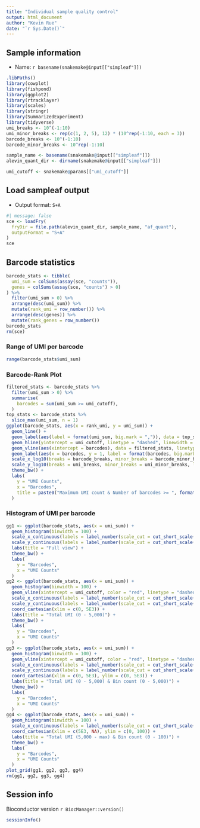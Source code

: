 ```yaml
---
title: "Individual sample quality control"
output: html_document
author: "Kevin Rue"
date: "`r Sys.Date()`"
---
```


## Sample information

- Name: `r basename(snakemake@input[["simpleaf"]])`

```r
.libPaths()
library(cowplot)
library(fishpond)
library(ggplot2)
library(rtracklayer)
library(scales)
library(stringr)
library(SummarizedExperiment)
library(tidyverse)
umi_breaks <- 10^(-1:10)
umi_minor_breaks <- rep(c(1, 2, 5), 12) * (10^rep(-1:10, each = 3))
barcode_breaks <- 10^(-1:10)
barcode_minor_breaks <- 10^rep(-1:10)
```

```r
sample_name <- basename(snakemake@input[["simpleaf"]])
alevin_quant_dir <- dirname(snakemake@input[["simpleaf"]])
```

```r
umi_cutoff <- snakemake@params[["umi_cutoff"]]
```

## Load sampleaf output

- Output format: `S+A`

```r
#| message: false
sce <- loadFry(
  fryDir = file.path(alevin_quant_dir, sample_name, "af_quant"),
  outputFormat = "S+A"
)
sce
```

## Barcode statistics

```r
barcode_stats <- tibble(
  umi_sum = colSums(assay(sce, "counts")),
  genes = colSums(assay(sce, "counts") > 0)
) %>% 
  filter(umi_sum > 0) %>% 
  arrange(desc(umi_sum)) %>% 
  mutate(rank_umi = row_number()) %>% 
  arrange(desc(genes)) %>% 
  mutate(rank_genes = row_number())
barcode_stats
rm(sce)
```

### Range of UMI per barcode

```r
range(barcode_stats$umi_sum)
```

### Barcode-Rank Plot

```r
filtered_stats <- barcode_stats %>% 
  filter(umi_sum > 0) %>% 
  summarise(
    barcodes = sum(umi_sum >= umi_cutoff),
  )
top_stats <- barcode_stats %>%
  slice_max(umi_sum, n = 1)
ggplot(barcode_stats, aes(x = rank_umi, y = umi_sum)) +
  geom_line() +
  geom_label(aes(label = format(umi_sum, big.mark = ",")), data = top_stats, alpha = 0.5, hjust = 0) +
  geom_hline(yintercept = umi_cutoff, linetype = "dashed", linewidth = 0.5, colour = "red") +
  geom_vline(aes(xintercept = barcodes), data = filtered_stats, linetype = "dashed", linewidth = 0.5, colour = "red") +
  geom_label(aes(x = barcodes, y = 1, label = format(barcodes, big.mark = ",")), filtered_stats, colour = "red", vjust = 0) +
  scale_x_log10(breaks = barcode_breaks, minor_breaks = barcode_minor_breaks, labels = label_number(scale_cut = cut_short_scale())) +
  scale_y_log10(breaks = umi_breaks, minor_breaks = umi_minor_breaks, labels = label_number(scale_cut = cut_short_scale())) +
  theme_bw() +
  labs(
    y = "UMI Counts",
    x = "Barcodes",
    title = paste0("Maximum UMI count & Number of barcodes >= ", format(umi_cutoff, big.mark = ","), " UMIs")
  )
```

### Histogram of UMI per barcode

```r
gg1 <- ggplot(barcode_stats, aes(x = umi_sum)) +
  geom_histogram(binwidth = 100) +
  scale_x_continuous(labels = label_number(scale_cut = cut_short_scale())) +
  scale_y_continuous(labels = label_number(scale_cut = cut_short_scale())) +
  labs(title = "Full view") +
  theme_bw() +
  labs(
    y = "Barcodes",
    x = "UMI Counts"
  )
gg2 <- ggplot(barcode_stats, aes(x = umi_sum)) +
  geom_histogram(binwidth = 100) +
  geom_vline(xintercept = umi_cutoff, color = "red", linetype = "dashed") +
  scale_x_continuous(labels = label_number(scale_cut = cut_short_scale())) +
  scale_y_continuous(labels = label_number(scale_cut = cut_short_scale())) +
  coord_cartesian(xlim = c(0, 5E3)) +
  labs(title = "Total UMI (0 - 5,000)") +
  theme_bw() +
  labs(
    y = "Barcodes",
    x = "UMI Counts"
  )
gg3 <- ggplot(barcode_stats, aes(x = umi_sum)) +
  geom_histogram(binwidth = 100) +
  geom_vline(xintercept = umi_cutoff, color = "red", linetype = "dashed") +
  scale_x_continuous(labels = label_number(scale_cut = cut_short_scale())) +
  scale_y_continuous(labels = label_number(scale_cut = cut_short_scale())) +
  coord_cartesian(xlim = c(0, 5E3), ylim = c(0, 5E3)) +
  labs(title = "Total UMI (0 - 5,000) & Bin count (0 - 5,000)") +
  theme_bw() +
  labs(
    y = "Barcodes",
    x = "UMI Counts"
  )
gg4 <- ggplot(barcode_stats, aes(x = umi_sum)) +
  geom_histogram(binwidth = 100) +
  scale_x_continuous(labels = label_number(scale_cut = cut_short_scale())) +
  coord_cartesian(xlim = c(5E3, NA), ylim = c(0, 100)) +
  labs(title = "Total UMI (5,000 - max) & Bin count (0 - 100)") +
  theme_bw() +
  labs(
    y = "Barcodes",
    x = "UMI Counts"
  )
plot_grid(gg1, gg2, gg3, gg4)
rm(gg1, gg2, gg3, gg4)
```

## Session info

Bioconductor version `r BiocManager::version()`

```r
sessionInfo()
```
